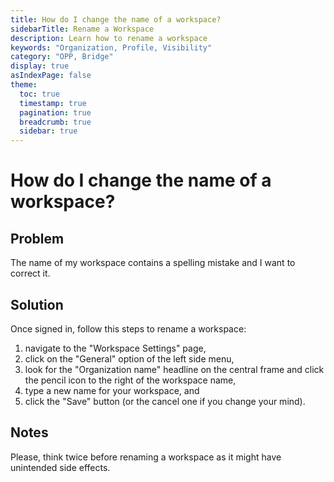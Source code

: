 ```yaml
---
title: How do I change the name of a workspace?
sidebarTitle: Rename a Workspace
description: Learn how to rename a workspace
keywords: "Organization, Profile, Visibility"
category: "OPP, Bridge"
display: true
asIndexPage: false
theme: 
  toc: true
  timestamp: true
  pagination: true
  breadcrumb: true
  sidebar: true
---
```


# How do I change the name of a workspace?

## Problem

The name of my workspace contains a spelling mistake and I want to correct it.

## Solution

Once signed in, follow this steps to rename a workspace:  

1. navigate to the "Workspace Settings" page,  
2. click on the "General" option of the left side menu,  
3. look for the "Organization name" headline on the central frame and click the pencil icon to the right of the workspace name,  
4. type a new name for your workspace, and  
5. click the "Save" button (or the cancel one if you change your mind).  

## Notes  

Please, think twice before renaming a workspace as it might have unintended side effects.  
